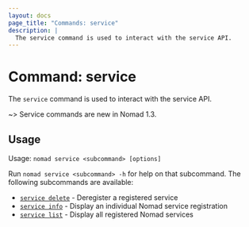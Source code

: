 ```yaml
---
layout: docs
page_title: "Commands: service"
description: |
  The service command is used to interact with the service API.
---
```


# Command: service

The `service` command is used to interact with the service API.

~> Service commands are new in Nomad 1.3.

## Usage

Usage: `nomad service <subcommand> [options]`

Run `nomad service <subcommand> -h` for help on that subcommand. The following
subcommands are available:

- [`service delete`][servicedelete] - Deregister a registered service
- [`service info`][serviceinfo] - Display an individual Nomad service registration
- [`service list`][servicelist] - Display all registered Nomad services

[servicedelete]: /docs/commands/service/delete
[serviceinfo]: /docs/commands/service/info
[servicelist]: /docs/commands/service/list
